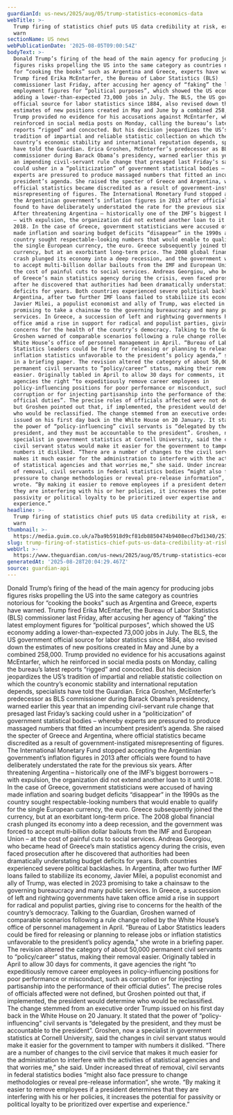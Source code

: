 ```yaml
---
guardianId: us-news/2025/aug/05/trump-statistics-economics-data
webTitle: >-
  Trump firing of statistics chief puts US data credibility at risk, experts
  warn
sectionName: US news
webPublicationDate: '2025-08-05T09:00:54Z'
bodyText: >-
  Donald Trump’s firing of the head of the main agency for producing jobs
  figures risks propelling the US into the same category as countries notorious
  for “cooking the books” such as Argentina and Greece, experts have warned.
  Trump fired Erika McEntarfer, the Bureau of Labor Statistics (BLS)
  commissioner last Friday, after accusing her agency of “faking” the latest
  employment figures for “political purposes”, which showed the US economy
  adding a lower-than-expected 73,000 jobs in July. The BLS, the US government
  official source for labor statistics since 1884, also revised down the
  estimates of new positions created in May and June by a combined 258,000.
  Trump provided no evidence for his accusations against McEntarfer, which he
  reinforced in social media posts on Monday, calling the bureau’s latest
  reports “rigged” and concocted. But his decision jeopardizes the US’s
  tradition of impartial and reliable statistic collection on which the
  country’s economic stability and international reputation depends, specialists
  have told the Guardian. Erica Groshen, McEnterfer’s predecessor as BLS
  commissioner during Barack Obama’s presidency, warned earlier this year that
  an impending civil-servant rule change that presaged last Friday’s sacking
  could usher in a “politicization” of government statistical bodies – whereby
  experts are pressured to produce massaged numbers that fitted an incumbent
  president’s agenda. She raised the specter of Greece and Argentina, where
  official statistics became discredited as a result of government-instigated
  misrepresenting of figures. The International Monetary Fund stopped accepting
  the Argentinian government’s inflation figures in 2013 after officials were
  found to have deliberately understated the rate for the previous six years.
  After threatening Argentina – historically one of the IMF’s biggest borrowers
  – with expulsion, the organization did not extend another loan to it until
  2018. In the case of Greece, government statisticians were accused of having
  made inflation and soaring budget deficits “disappear” in the 1990s as the
  country sought respectable-looking numbers that would enable to qualify for
  the single European currency, the euro. Greece subsequently joined the
  currency, but at an exorbitant long-term price. The 2008 global financial
  crash plunged its economy into a deep recession, and the government was forced
  to accept multi-billion dollar bailouts from the IMF and European Union – at
  the cost of painful cuts to social services. Andreas Georgiou, who became head
  of Greece’s main statistics agency during the crisis, even faced prosecution
  after he discovered that authorities had been dramatically understating budget
  deficits for years. Both countries experienced severe political backlashes. In
  Argentina, after two further IMF loans failed to stabiliize its economy,
  Javier Milei, a populist economist and ally of Trump, was elected in 2023
  promising to take a chainsaw to the governing bureaucracy and many public
  services. In Greece, a succession of left and rightwing governments have taken
  office amid a rise in support for radical and populist parties, giving rise to
  concerns for the health of the country’s democracy. Talking to the Guardian,
  Groshen warned of comparable scenarios following a rule change rolled by the
  White House’s office of personnel management in April. “Bureau of Labor
  Statistics leaders could be fired for releasing or planning to release jobs or
  inflation statistics unfavorable to the president’s policy agenda,” she wrote
  in a briefing paper. The revision altered the category of about 50,000
  permanent civil servants to “policy/career” status, making their removal
  easier. Originally tabled in April to allow 30 days for comments, it gave
  agencies the right “to expeditiously remove career employees in
  policy-influencing positions for poor performance or misconduct, such as
  corruption or for injecting partisanship into the performance of their
  official duties”. The precise roles of officials affected were not defined,
  but Groshen pointed out that, if implemented, the president would determine
  who would be reclassified. The change stemmed from an executive order Trump
  issued on his first day back in the White House on 20 January. It stated that
  the power of “policy-influencing” civil servants is “delegated by the
  president, and they must be accountable to the president”. Groshen, now a
  specialist in government statistics at Cornell University, said the changes in
  civil servant status would make it easier for the government to tamper with
  numbers it disliked. “There are a number of changes to the civil service that
  makes it much easier for the administration to interfere with the activities
  of statistical agencies and that worries me,” she said. Under increased threat
  of removal, civil servants in federal statistics bodies “might also face
  pressure to change methodologies or reveal pre-release information”, she
  wrote. “By making it easier to remove employees if a president determines that
  they are interfering with his or her policies, it increases the potential for
  passivity or political loyalty to be prioritized over expertise and
  experience.”
headline: >-
  Trump firing of statistics chief puts US data credibility at risk, experts
  warn
thumbnail: >-
  https://media.guim.co.uk/a7ba9b5918d9cf81db8850474b9408ecd7bd1340/251_0_2506_2005/500.jpg
slug: trump-firing-of-statistics-chief-puts-us-data-credibility-at-risk-experts-warn
webUrl: >-
  https://www.theguardian.com/us-news/2025/aug/05/trump-statistics-economics-data
generatedAt: '2025-08-28T20:04:29.467Z'
source: guardian-api
---
```

Donald Trump’s firing of the head of the main agency for producing jobs figures risks propelling the US into the same category as countries notorious for “cooking the books” such as Argentina and Greece, experts have warned. Trump fired Erika McEntarfer, the Bureau of Labor Statistics (BLS) commissioner last Friday, after accusing her agency of “faking” the latest employment figures for “political purposes”, which showed the US economy adding a lower-than-expected 73,000 jobs in July. The BLS, the US government official source for labor statistics since 1884, also revised down the estimates of new positions created in May and June by a combined 258,000. Trump provided no evidence for his accusations against McEntarfer, which he reinforced in social media posts on Monday, calling the bureau’s latest reports “rigged” and concocted. But his decision jeopardizes the US’s tradition of impartial and reliable statistic collection on which the country’s economic stability and international reputation depends, specialists have told the Guardian. Erica Groshen, McEnterfer’s predecessor as BLS commissioner during Barack Obama’s presidency, warned earlier this year that an impending civil-servant rule change that presaged last Friday’s sacking could usher in a “politicization” of government statistical bodies – whereby experts are pressured to produce massaged numbers that fitted an incumbent president’s agenda. She raised the specter of Greece and Argentina, where official statistics became discredited as a result of government-instigated misrepresenting of figures. The International Monetary Fund stopped accepting the Argentinian government’s inflation figures in 2013 after officials were found to have deliberately understated the rate for the previous six years. After threatening Argentina – historically one of the IMF’s biggest borrowers – with expulsion, the organization did not extend another loan to it until 2018. In the case of Greece, government statisticians were accused of having made inflation and soaring budget deficits “disappear” in the 1990s as the country sought respectable-looking numbers that would enable to qualify for the single European currency, the euro. Greece subsequently joined the currency, but at an exorbitant long-term price. The 2008 global financial crash plunged its economy into a deep recession, and the government was forced to accept multi-billion dollar bailouts from the IMF and European Union – at the cost of painful cuts to social services. Andreas Georgiou, who became head of Greece’s main statistics agency during the crisis, even faced prosecution after he discovered that authorities had been dramatically understating budget deficits for years. Both countries experienced severe political backlashes. In Argentina, after two further IMF loans failed to stabiliize its economy, Javier Milei, a populist economist and ally of Trump, was elected in 2023 promising to take a chainsaw to the governing bureaucracy and many public services. In Greece, a succession of left and rightwing governments have taken office amid a rise in support for radical and populist parties, giving rise to concerns for the health of the country’s democracy. Talking to the Guardian, Groshen warned of comparable scenarios following a rule change rolled by the White House’s office of personnel management in April. “Bureau of Labor Statistics leaders could be fired for releasing or planning to release jobs or inflation statistics unfavorable to the president’s policy agenda,” she wrote in a briefing paper. The revision altered the category of about 50,000 permanent civil servants to “policy/career” status, making their removal easier. Originally tabled in April to allow 30 days for comments, it gave agencies the right “to expeditiously remove career employees in policy-influencing positions for poor performance or misconduct, such as corruption or for injecting partisanship into the performance of their official duties”. The precise roles of officials affected were not defined, but Groshen pointed out that, if implemented, the president would determine who would be reclassified. The change stemmed from an executive order Trump issued on his first day back in the White House on 20 January. It stated that the power of “policy-influencing” civil servants is “delegated by the president, and they must be accountable to the president”. Groshen, now a specialist in government statistics at Cornell University, said the changes in civil servant status would make it easier for the government to tamper with numbers it disliked. “There are a number of changes to the civil service that makes it much easier for the administration to interfere with the activities of statistical agencies and that worries me,” she said. Under increased threat of removal, civil servants in federal statistics bodies “might also face pressure to change methodologies or reveal pre-release information”, she wrote. “By making it easier to remove employees if a president determines that they are interfering with his or her policies, it increases the potential for passivity or political loyalty to be prioritized over expertise and experience.”
